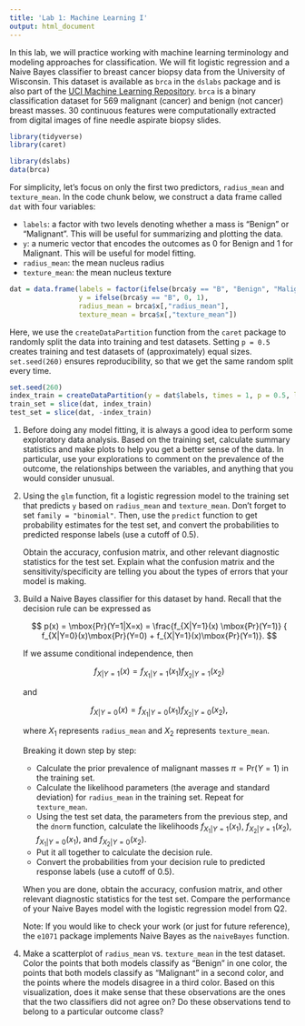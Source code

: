 ```yaml
---
title: 'Lab 1: Machine Learning I'
output: html_document
---
```


In this lab, we will practice working with machine learning terminology and modeling approaches for classification. We will fit logistic regression and a Naive Bayes classifier to breast cancer biopsy data from the University of Wisconsin. This dataset is available as `brca` in the `dslabs` package and is also part of the [UCI Machine Learning Repository](https://archive.ics.uci.edu/ml/datasets/Breast+Cancer+Wisconsin+(Diagnostic)). `brca` is a binary classification dataset for 569 malignant (cancer) and benign (not cancer) breast masses. 30 continuous features were computationally extracted from digital images of fine needle aspirate biopsy slides. 

```r
library(tidyverse)
library(caret)

library(dslabs)
data(brca)
```

For simplicity, let's focus on only the first two predictors, `radius_mean` and `texture_mean`. In the code chunk below, we construct a data frame called `dat` with four variables: 

- `labels`: a factor with two levels denoting whether a mass is "Benign" or "Malignant". This will be useful for summarizing and plotting the data. 
- `y`: a numeric vector that encodes the outcomes as 0 for Benign and 1 for Malignant. This will be useful for model fitting. 
- `radius_mean`: the mean nucleus radius
- `texture_mean`: the mean nucleus texture

```r
dat = data.frame(labels = factor(ifelse(brca$y == "B", "Benign", "Malignant")), 
                 y = ifelse(brca$y == "B", 0, 1), 
                 radius_mean = brca$x[,"radius_mean"], 
                 texture_mean = brca$x[,"texture_mean"])
```

Here, we use the `createDataPartition` function from the `caret` package to randomly split the data into training and test datasets. Setting `p = 0.5` creates training and test datasets of (approximately) equal sizes. `set.seed(260)` ensures reproducibility, so that we get the same random split every time. 

```r
set.seed(260)
index_train = createDataPartition(y = dat$labels, times = 1, p = 0.5, list = FALSE)
train_set = slice(dat, index_train)
test_set = slice(dat, -index_train)
```


1. Before doing any model fitting, it is always a good idea to perform some exploratory data analysis. Based on the training set, calculate summary statistics and make plots to help you get a better sense of the data. In particular, use your explorations to comment on the prevalence of the outcome, the relationships between the variables, and anything that you would consider unusual. 


2. Using the `glm` function, fit a logistic regression model to the training set that predicts `y` based on `radius_mean` and `texture_mean`. Don't forget to set `family = "binomial"`. Then, use the `predict` function to get probability estimates for the test set, and convert the probabilities to predicted response labels (use a cutoff of 0.5). 

   Obtain the accuracy, confusion matrix, and other relevant diagnostic statistics for the test set. Explain what the confusion matrix and the sensitivity/specificity are telling you about the types of errors that your model is making. 


3. Build a Naive Bayes classifier for this dataset by hand. Recall that the decision rule can be expressed as

   $$
   p(x) = \mbox{Pr}(Y=1|X=x) = \frac{f_{X|Y=1}(x) \mbox{Pr}(Y=1)}
{ f_{X|Y=0}(x)\mbox{Pr}(Y=0) + f_{X|Y=1}(x)\mbox{Pr}(Y=1)}.
   $$

   If we assume conditional independence, then 

   $$
   f_{X|Y=1}(x) = f_{X_1|Y=1}(x_1) f_{X_2|Y=1}(x_2) 
   $$

   and 

   $$
   f_{X|Y=0}(x) = f_{X_1|Y=0}(x_1) f_{X_2|Y=0}(x_2), 
   $$

   where $X_1$ represents `radius_mean` and $X_2$ represents `texture_mean`. 

   Breaking it down step by step: 

   - Calculate the prior prevalence of malignant masses $\pi = \mbox{Pr}(Y=1)$ in the training set. 
   - Calculate the likelihood parameters (the average and standard deviation) for `radius_mean` in the training set. Repeat for `texture_mean`. 
   - Using the test set data, the parameters from the previous step, and the `dnorm` function, calculate the likelihoods $f_{X_1|Y=1}(x_1)$, $f_{X_2|Y=1}(x_2)$, $f_{X_1|Y=0}(x_1)$, and $f_{X_2|Y=0}(x_2)$. 
   - Put it all together to calculate the decision rule. 
   - Convert the probabilities from your decision rule to predicted response labels (use a cutoff of 0.5). 

   When you are done, obtain the accuracy, confusion matrix, and other relevant diagnostic statistics for the test set. Compare the performance of your Naive Bayes model with the logistic regression model from Q2. 

   Note: If you would like to check your work (or just for future reference), the `e1071` package implements Naive Bayes as the `naiveBayes` function. 


4. Make a scatterplot of `radius_mean` vs. `texture_mean` in the test dataset. Color the points that both models classify as "Benign" in one color, the points that both models classify as "Malignant" in a second color, and the points where the models disagree in a third color. Based on this visualization, does it make sense that these observations are the ones that the two classifiers did not agree on? Do these observations tend to belong to a particular outcome class? 
